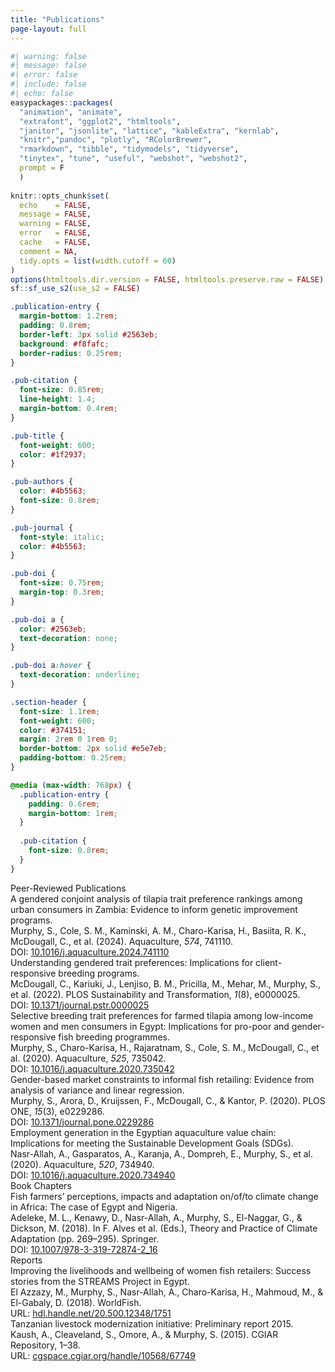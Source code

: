 ```yaml
---
title: "Publications"
page-layout: full
---
```


```r
#| warning: false
#| message: false
#| error: false
#| include: false
#| echo: false
easypackages::packages(
  "animation", "animate",
  "extrafont", "ggplot2", "htmltools",
  "janitor", "jsonlite", "lattice", "kableExtra", "kernlab",
  "knitr","pandoc", "plotly", "RColorBrewer",
  "rmarkdown", "tibble", "tidymodels", "tidyverse",
  "tinytex", "tune", "useful", "webshot", "webshot2",
  prompt = F
  )
  
knitr::opts_chunk$set(
  echo    = FALSE, 
  message = FALSE, 
  warning = FALSE,
  error   = FALSE, 
  cache   = FALSE,
  comment = NA, 
  tidy.opts = list(width.cutoff = 60)
)
options(htmltools.dir.version = FALSE, htmltools.preserve.raw = FALSE)
sf::sf_use_s2(use_s2 = FALSE)
```

```css
.publication-entry {
  margin-bottom: 1.2rem;
  padding: 0.8rem;
  border-left: 3px solid #2563eb;
  background: #f8fafc;
  border-radius: 0.25rem;
}

.pub-citation {
  font-size: 0.85rem;
  line-height: 1.4;
  margin-bottom: 0.4rem;
}

.pub-title {
  font-weight: 600;
  color: #1f2937;
}

.pub-authors {
  color: #4b5563;
  font-size: 0.8rem;
}

.pub-journal {
  font-style: italic;
  color: #4b5563;
}

.pub-doi {
  font-size: 0.75rem;
  margin-top: 0.3rem;
}

.pub-doi a {
  color: #2563eb;
  text-decoration: none;
}

.pub-doi a:hover {
  text-decoration: underline;
}

.section-header {
  font-size: 1.1rem;
  font-weight: 600;
  color: #374151;
  margin: 2rem 0 1rem 0;
  border-bottom: 2px solid #e5e7eb;
  padding-bottom: 0.25rem;
}

@media (max-width: 768px) {
  .publication-entry {
    padding: 0.6rem;
    margin-bottom: 1rem;
  }
  
  .pub-citation {
    font-size: 0.8rem;
  }
}
```

<div class="section-header">Peer-Reviewed Publications</div>

<div class="publication-entry">
<div class="pub-citation">
<span class="pub-title">A gendered conjoint analysis of tilapia trait preference rankings among urban consumers in Zambia: Evidence to inform genetic improvement programs.</span><br>
<span class="pub-authors">Murphy, S., Cole, S. M., Kaminski, A. M., Charo-Karisa, H., Basiita, R. K., McDougall, C., et al.</span> (2024). <span class="pub-journal">Aquaculture</span>, <em>574</em>, 741110.
<div class="pub-doi">DOI: <a href="https://doi.org/10.1016/j.aquaculture.2024.741110" target="_blank">10.1016/j.aquaculture.2024.741110</a></div>
</div>
</div>

<div class="publication-entry">
<div class="pub-citation">
<span class="pub-title">Understanding gendered trait preferences: Implications for client-responsive breeding programs.</span><br>
<span class="pub-authors">McDougall, C., Kariuki, J., Lenjiso, B. M., Pricilla, M., Mehar, M., Murphy, S., et al.</span> (2022). <span class="pub-journal">PLOS Sustainability and Transformation</span>, <em>1</em>(8), e0000025.
<div class="pub-doi">DOI: <a href="https://doi.org/10.1371/journal.pstr.0000025" target="_blank">10.1371/journal.pstr.0000025</a></div>
</div>
</div>

<div class="publication-entry">
<div class="pub-citation">
<span class="pub-title">Selective breeding trait preferences for farmed tilapia among low-income women and men consumers in Egypt: Implications for pro-poor and gender-responsive fish breeding programmes.</span><br>
<span class="pub-authors">Murphy, S., Charo-Karisa, H., Rajaratnam, S., Cole, S. M., McDougall, C., et al.</span> (2020). <span class="pub-journal">Aquaculture</span>, <em>525</em>, 735042.
<div class="pub-doi">DOI: <a href="https://doi.org/10.1016/j.aquaculture.2020.735042" target="_blank">10.1016/j.aquaculture.2020.735042</a></div>
</div>
</div>

<div class="publication-entry">
<div class="pub-citation">
<span class="pub-title">Gender-based market constraints to informal fish retailing: Evidence from analysis of variance and linear regression.</span><br>
<span class="pub-authors">Murphy, S., Arora, D., Kruijssen, F., McDougall, C., & Kantor, P.</span> (2020). <span class="pub-journal">PLOS ONE</span>, <em>15</em>(3), e0229286.
<div class="pub-doi">DOI: <a href="https://doi.org/10.1371/journal.pone.0229286" target="_blank">10.1371/journal.pone.0229286</a></div>
</div>
</div>

<div class="publication-entry">
<div class="pub-citation">
<span class="pub-title">Employment generation in the Egyptian aquaculture value chain: Implications for meeting the Sustainable Development Goals (SDGs).</span><br>
<span class="pub-authors">Nasr-Allah, A., Gasparatos, A., Karanja, A., Dompreh, E., Murphy, S., et al.</span> (2020). <span class="pub-journal">Aquaculture</span>, <em>520</em>, 734940.
<div class="pub-doi">DOI: <a href="https://doi.org/10.1016/j.aquaculture.2020.734940" target="_blank">10.1016/j.aquaculture.2020.734940</a></div>
</div>
</div>

<div class="section-header">Book Chapters</div>

<div class="publication-entry">
<div class="pub-citation">
<span class="pub-title">Fish farmers' perceptions, impacts and adaptation on/of/to climate change in Africa: The case of Egypt and Nigeria.</span><br>
<span class="pub-authors">Adeleke, M. L., Kenawy, D., Nasr-Allah, A., Murphy, S., El-Naggar, G., & Dickson, M.</span> (2018). In F. Alves et al. (Eds.), <span class="pub-journal">Theory and Practice of Climate Adaptation</span> (pp. 269–295). Springer.
<div class="pub-doi">DOI: <a href="https://doi.org/10.1007/978-3-319-72874-2_16" target="_blank">10.1007/978-3-319-72874-2_16</a></div>
</div>
</div>

<div class="section-header">Reports</div>

<div class="publication-entry">
<div class="pub-citation">
<span class="pub-title">Improving the livelihoods and wellbeing of women fish retailers: Success stories from the STREAMS Project in Egypt.</span><br>
<span class="pub-authors">El Azzazy, M., Murphy, S., Nasr-Allah, A., Charo-Karisa, H., Mahmoud, M., & El-Gabaly, D.</span> (2018). WorldFish.
<div class="pub-doi">URL: <a href="https://hdl.handle.net/20.500.12348/1751" target="_blank">hdl.handle.net/20.500.12348/1751</a></div>
</div>
</div>

<div class="publication-entry">
<div class="pub-citation">
<span class="pub-title">Tanzanian livestock modernization initiative: Preliminary report 2015.</span><br>
<span class="pub-authors">Kaush, A., Cleaveland, S., Omore, A., & Murphy, S.</span> (2015). CGIAR Repository, 1–38.
<div class="pub-doi">URL: <a href="https://cgspace.cgiar.org/handle/10568/67749" target="_blank">cgspace.cgiar.org/handle/10568/67749</a></div>
</div>
</div>